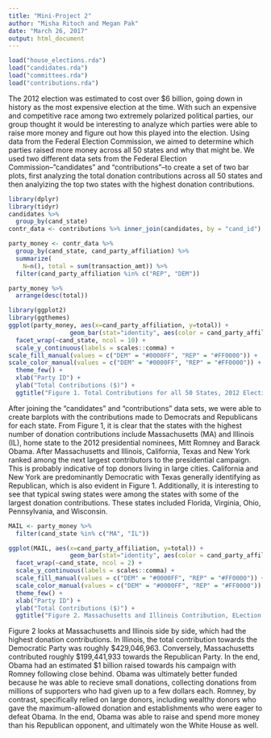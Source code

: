 ```yaml
---
title: "Mini-Project 2"
author: "Misha Ritoch and Megan Pak"
date: "March 26, 2017"
output: html_document
---
```


```r
load("house_elections.rda")
load("candidates.rda")
load("committees.rda")
load("contributions.rda")
```


The 2012 election was estimated to cost over $6 billion, going down in history as the most expensive election at the time. With such an expensive and competitive race among two extremely polarized political parties, our group thought it would be interesting to analyze which parties were able to raise more money and figure out how this played into the election. Using data from the Federal Election Commission, we aimed to determine which parties raised more money across all 50 states and why that might be. We used two different data sets from the Federal Election Commission--”candidates” and “contributions”--to create a set of two bar plots, first analyzing the total donation contributions across all 50 states and then analyizing the top two states with the highest donation contributions. 



```r
library(dplyr) 
library(tidyr) 
candidates %>%
  group_by(cand_state)
contr_data <- contributions %>% inner_join(candidates, by = "cand_id")
```

```r
party_money <- contr_data %>%
  group_by(cand_state, cand_party_affiliation) %>%
  summarize(
    N=n(), total = sum(transaction_amt)) %>%
  filter(cand_party_affiliation %in% c("REP", "DEM"))
```

```r
party_money %>%
  arrange(desc(total))
```

```r
library(ggplot2)
library(ggthemes)
ggplot(party_money, aes(x=cand_party_affiliation, y=total)) + 
                 geom_bar(stat="identity", aes(color = cand_party_affiliation, fill=cand_party_affiliation)) +
  facet_wrap(~cand_state, ncol = 10) + 
  scale_y_continuous(labels = scales::comma) +
scale_fill_manual(values = c("DEM" = "#0000FF", "REP" = "#FF0000")) +
scale_color_manual(values = c("DEM" = "#0000FF", "REP" = "#FF0000")) +
  theme_few() +
  xlab("Party ID") + 
  ylab("Total Contributions ($)") + 
  ggtitle("Figure 1. Total Contributions for all 50 States, 2012 Election")
```


After joining the "candidates" and "contributions" data sets, we were able to create barplots with the contributions made to Democrats and Republicans for each state. From Figure 1, it is clear that the states with the highest number of donation contributions include Massachusetts (MA) and Illinois (IL), home state to the 2012 presidential nominees, Mitt Romney and Barack Obama. After Massachusetts and Illinois, California, Texas and New York ranked among the next largest contributors to the presidential campaign. This is probably indicative of top donors living in large cities. California and New York are predominantly Democratic with Texas generally identifying as Republican, which is also evident in Figure 1. Additionally, it is interesting to see that typical swing states were among the states with some of the largest donation contributions. These states included Florida, Virginia, Ohio, Pennsylvania, and Wisconsin. 



```r
MAIL <- party_money %>% 
  filter(cand_state %in% c("MA", "IL"))
```

```r
ggplot(MAIL, aes(x=cand_party_affiliation, y=total)) + 
                 geom_bar(stat="identity", aes(color = cand_party_affiliation, fill=cand_party_affiliation)) +
  facet_wrap(~cand_state, ncol = 2) + 
  scale_y_continuous(labels = scales::comma) +
  scale_fill_manual(values = c("DEM" = "#0000FF", "REP" = "#FF0000")) +
  scale_color_manual(values = c("DEM" = "#0000FF", "REP" = "#FF0000")) +
  theme_few() +
  xlab("Party ID") + 
  ylab("Total Contributions ($)") + 
  ggtitle("Figure 2. Massachusetts and Illinois Contribution, ELection 2012")
```


Figure 2 looks at Massachusetts and Illinois side by side, which had the highest donation contributions. In Illinois, the total contribution towards the Democratic Party was roughly $429,046,963. Conversely, Massachusetts contributed roughly $199,441,933 towards the Republican Party. In the end, Obama had an estimated $1 billion raised towards his campaign with Romney following close behind. Obama was ultimately better funded because he was able to recieve small donations, collecting donations from millions of supporters who had given up to a few dollars each. Romney, by contrast, specifically relied on large donors, including wealthy donors who gave the maximum-allowed donation and establishments who were eager to defeat Obama. In the end, Obama was able to raise and spend more money than his Republican opponent, and ultimately won the White House as well. 
